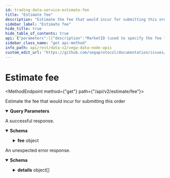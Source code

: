 ```yaml
---
id: trading-data-service-estimate-fee
title: "Estimate fee"
description: "Estimate the fee that would incur for submitting this order"
sidebar_label: "Estimate fee"
hide_title: true
hide_table_of_contents: true
api: {"parameters":[{"description":"MarketID (used to specify the fee factors).","in":"query","name":"marketId","required":false,"schema":{"type":"string"}},{"description":"Price (the price at which the order could trade).","in":"query","name":"price","required":false,"schema":{"type":"string"}},{"description":"Size (the size at which the order could eventually trade).","in":"query","name":"size","required":false,"schema":{"format":"uint64","type":"string"}}],"responses":{"200":{"content":{"application/json":{"schema":{"properties":{"fee":{"title":"Summary of the estimated fees for this order if it were to trade now","properties":{"infrastructureFee":{"description":"Fee amount paid for maintaining the Vega infrastructure\nThis field is an unsigned integer passed as a string and needs to be scaled using the asset's decimal places.","type":"string"},"liquidityFee":{"description":"Fee amount paid to market makers\nThis field is an unsigned integer passed as a string and needs to be scaled using the asset's decimal places.","type":"string"},"makerFee":{"description":"Fee amount paid to the non-aggressive party of the trade\nThis field is an unsigned integer passed as a string and needs to be scaled using the asset's decimal places.","type":"string"}},"type":"object"}},"title":"Response that is received from EstimateFeeRequest, contains the estimated fees for a given order","type":"object"}}},"description":"A successful response."},"default":{"content":{"application/json":{"schema":{"properties":{"code":{"format":"int32","type":"integer"},"details":{"items":{"additionalProperties":{},"properties":{"@type":{"type":"string"}},"type":"object","title":"protobufAny"},"type":"array"},"message":{"type":"string"}},"type":"object","title":"googlerpcStatus"}}},"description":"An unexpected error response."}},"tags":["TradingDataService"],"description":"Estimate the fee that would incur for submitting this order","operationId":"TradingDataService_EstimateFee","method":"get","path":"/api/v2/estimate/fee","servers":[{"url":"https://api.n06.testnet.vega.xyz","description":"n06 (data node)"},{"url":"https://api.n07.testnet.vega.xyz","description":"n07 (data node)"},{"url":"https://api.n08.testnet.vega.xyz","description":"n08 (data node)"},{"url":"https://api.n09.testnet.vega.xyz","description":"n09 (data node)"},{"url":"https://api.n10.testnet.vega.xyz","description":"n10 (data node)"},{"url":"https://api.n12.testnet.vega.xyz","description":"n12 (data node)"}],"info":{"title":"Vega data node APIs","version":"v0.70.0"},"postman":{"name":"Estimate fee","description":{"content":"Estimate the fee that would incur for submitting this order","type":"text/plain"},"url":{"path":["api","v2","estimate","fee"],"host":["{{baseUrl}}"],"query":[{"disabled":false,"description":{"content":"MarketID (used to specify the fee factors).","type":"text/plain"},"key":"marketId","value":""},{"disabled":false,"description":{"content":"Price (the price at which the order could trade).","type":"text/plain"},"key":"price","value":""},{"disabled":false,"description":{"content":"Size (the size at which the order could eventually trade).","type":"text/plain"},"key":"size","value":""}],"variable":[]},"header":[{"key":"Accept","value":"application/json"}],"method":"GET"}}
sidebar_class_name: "get api-method"
info_path: api/rest/data-v2/vega-data-node-apis
custom_edit_url: "https://github.com/vegaprotocol/documentation/issues/new?labels=documentation&title=[Documentation] Requesting changes to 'Estimate fee' (trading-data-service-estimate-fee)"
---
```



<h1 className={"openapi__heading"}>Estimate fee</h1>

<MethodEndpoint method={"get"} path={"/api/v2/estimate/fee"}></MethodEndpoint>



Estimate the fee that would incur for submitting this order

<details style={{"marginBottom":"1rem"}} className={"openapi-markdown__details"} data-collapsed={false} open={true}><summary style={{}}><strong>Query Parameters</strong></summary><div><ul><ParamsItem className={"paramsItem"} param={{"description":"MarketID (used to specify the fee factors).","in":"query","name":"marketId","required":false,"schema":{"type":"string"}}}></ParamsItem><ParamsItem className={"paramsItem"} param={{"description":"Price (the price at which the order could trade).","in":"query","name":"price","required":false,"schema":{"type":"string"}}}></ParamsItem><ParamsItem className={"paramsItem"} param={{"description":"Size (the size at which the order could eventually trade).","in":"query","name":"size","required":false,"schema":{"format":"uint64","type":"string"}}}></ParamsItem></ul></div></details><div><div><ApiTabs><TabItem label={"200"} value={"200"}><div>

A successful response.

</div><div><MimeTabs className={"openapi-tabs__mime"} schemaType={"response"}><TabItem label={"application/json"} value={"application/json"}><SchemaTabs className={"openapi-tabs__schema"}><TabItem label={"Schema"} value={"Schema"}><details style={{}} className={"openapi-markdown__details"} data-collapsed={false} open={true}><summary style={{"textAlign":"left"}}><strong>Schema</strong></summary><div style={{"textAlign":"left","marginLeft":"1rem"}}></div><ul style={{"marginLeft":"1rem"}}><SchemaItem collapsible={true} className={"schemaItem"}><details style={{}} className={"openapi-markdown__details"}><summary style={{}}><strong>fee</strong><span style={{"opacity":"0.6"}}> object</span></summary><div style={{"marginLeft":"1rem"}}><SchemaItem collapsible={false} name={"infrastructureFee"} required={false} schemaName={"string"} qualifierMessage={undefined} schema={{"description":"Fee amount paid for maintaining the Vega infrastructure\nThis field is an unsigned integer passed as a string and needs to be scaled using the asset's decimal places.","type":"string"}}></SchemaItem><SchemaItem collapsible={false} name={"liquidityFee"} required={false} schemaName={"string"} qualifierMessage={undefined} schema={{"description":"Fee amount paid to market makers\nThis field is an unsigned integer passed as a string and needs to be scaled using the asset's decimal places.","type":"string"}}></SchemaItem><SchemaItem collapsible={false} name={"makerFee"} required={false} schemaName={"string"} qualifierMessage={undefined} schema={{"description":"Fee amount paid to the non-aggressive party of the trade\nThis field is an unsigned integer passed as a string and needs to be scaled using the asset's decimal places.","type":"string"}}></SchemaItem></div></details></SchemaItem></ul></details></TabItem><TabItem label={"Example (from schema)"} value={"Example (from schema)"}><ResponseSamples responseExample={"{\n  \"fee\": {\n    \"infrastructureFee\": \"string\",\n    \"liquidityFee\": \"string\",\n    \"makerFee\": \"string\"\n  }\n}"} language={"json"}></ResponseSamples></TabItem></SchemaTabs></TabItem></MimeTabs></div></TabItem><TabItem label={"default"} value={"default"}><div>

An unexpected error response.

</div><div><MimeTabs className={"openapi-tabs__mime"} schemaType={"response"}><TabItem label={"application/json"} value={"application/json"}><SchemaTabs className={"openapi-tabs__schema"}><TabItem label={"Schema"} value={"Schema"}><details style={{}} className={"openapi-markdown__details"} data-collapsed={false} open={true}><summary style={{"textAlign":"left"}}><strong>Schema</strong></summary><div style={{"textAlign":"left","marginLeft":"1rem"}}></div><ul style={{"marginLeft":"1rem"}}><SchemaItem collapsible={false} name={"code"} required={false} schemaName={"int32"} qualifierMessage={undefined} schema={{"format":"int32","type":"integer"}}></SchemaItem><SchemaItem collapsible={true} className={"schemaItem"}><details style={{}} className={"openapi-markdown__details"}><summary style={{}}><strong>details</strong><span style={{"opacity":"0.6"}}> object[]</span></summary><div style={{"marginLeft":"1rem"}}><li><div style={{"fontSize":"var(--ifm-code-font-size)","opacity":"0.6","marginLeft":"-.5rem","paddingBottom":".5rem"}}>Array [</div></li><SchemaItem collapsible={false} name={"@type"} required={false} schemaName={"string"} qualifierMessage={undefined} schema={{"type":"string"}}></SchemaItem><li><div style={{"fontSize":"var(--ifm-code-font-size)","opacity":"0.6","marginLeft":"-.5rem"}}>]</div></li></div></details></SchemaItem><SchemaItem collapsible={false} name={"message"} required={false} schemaName={"string"} qualifierMessage={undefined} schema={{"type":"string"}}></SchemaItem></ul></details></TabItem><TabItem label={"Example (from schema)"} value={"Example (from schema)"}><ResponseSamples responseExample={"{\n  \"code\": 0,\n  \"details\": [\n    {\n      \"@type\": \"string\"\n    }\n  ],\n  \"message\": \"string\"\n}"} language={"json"}></ResponseSamples></TabItem></SchemaTabs></TabItem></MimeTabs></div></TabItem></ApiTabs></div></div>
